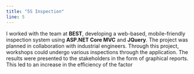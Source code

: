 ```yaml
---
title: "5S Inspection"
line: 5
---
```


I worked with the team at **BEST**, developing a web-based, mobile-friendly inspection
system using **ASP.NET Core MVC** and **JQuery**. The project was planned in collaboration with
industrial engineers. Through this project, workshops could undergo various inspections through
the application. The results were presented to the stakeholders in the form of graphical reports.
This led to an increase in the efficiency of the factor
